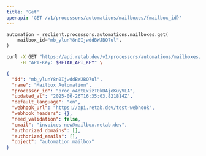 ```yaml
---
title: 'Get'
openapi: 'GET /v1/processors/automations/mailboxes/{mailbox_id}'
---
```


<RequestExample>

```python python
automation = reclient.processors.automations.mailboxes.get(
    mailbox_id="mb_ylunY8n0IjwddBWJBQ7ul",
)
```

```bash curl
curl -X GET "https://api.retab.dev/v1/processors/automations/mailboxes/mb_ylunY8n0IjwddBWJBQ7ul" \
     -H "API-Key: $RETAB_API_KEY" \
```

</RequestExample>

<ResponseExample>

```json
{
  "id": "mb_ylunY8n0IjwddBWJBQ7ul",
  "name": "Mailbox Automation",
  "processor_id": "proc_o4dtLxizT0kDAjeKuyVLA",
  "updated_at": "2025-06-26T16:35:03.821814Z",
  "default_language": "en",
  "webhook_url": "https://api.retab.dev/test-webhook",
  "webhook_headers": {},
  "need_validation": false,
  "email": "invoices-new@mailbox.retab.dev",
  "authorized_domains": [],
  "authorized_emails": [],
  "object": "automation.mailbox"
}
```

</ResponseExample>